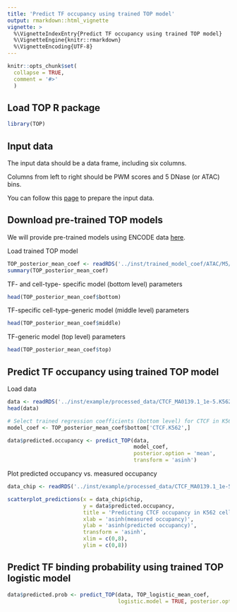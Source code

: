```yaml
---
title: 'Predict TF occupancy using trained TOP model'
output: rmarkdown::html_vignette
vignette: >
  %\VignetteIndexEntry{Predict TF occupancy using trained TOP model}
  %\VignetteEngine{knitr::rmarkdown}
  %\VignetteEncoding{UTF-8}
---
```


```r
knitr::opts_chunk$set(
  collapse = TRUE,
  comment = '#>'
  )
```

Load TOP R package
---------------------
```r
library(TOP)
```

Input data
-----------
The input data should be a data frame, including six columns.

Columns from left to right should be PWM scores and 5 DNase (or ATAC) bins. 

You can follow this [page](data_preparation.html) to prepare the input data. 

Download pre-trained TOP models
--------------------------------
We will provide pre-trained models using ENCODE data 
[here](https://users.cs.duke.edu/~amink/software/).

Load trained TOP model
```r
TOP_posterior_mean_coef <- readRDS('../inst/trained_model_coef/ATAC/M5/TOP_posterior_mean_coef.rds')
summary(TOP_posterior_mean_coef)
```

TF- and cell-type- specific model (bottom level) parameters
```r
head(TOP_posterior_mean_coef$bottom)
```

TF-specific cell-type-generic model (middle level) parameters
```r
head(TOP_posterior_mean_coef$middle)
```

TF-generic model (top level) parameters
```r
head(TOP_posterior_mean_coef$top)
```

Predict TF occupancy using trained TOP model
------------------------------------------------

Load data
```r
data <- readRDS('../inst/example/processed_data/CTCF_MA0139.1_1e-5.K562.ATAC.M5.combined.data.rds')
head(data)
```

```r
# Select trained regression coefficients (bottom level) for CTCF in K562
model_coef <- TOP_posterior_mean_coef$bottom['CTCF.K562',]

data$predicted.occupancy <- predict_TOP(data, 
                                        model_coef, 
                                        posterior.option = 'mean', 
                                        transform = 'asinh')

```

Plot predicted occupancy vs. measured occupancy
```r
data_chip <- readRDS('../inst/example/processed_data/CTCF_MA0139.1_1e-5.K562.ATAC.M5.ChIPcounts.combined.data.rds')

scatterplot_predictions(x = data_chip$chip,
                        y = data$predicted.occupancy,
                        title = 'Predicting CTCF occupancy in K562 cell',
                        xlab = 'asinh(measured occupancy)',
                        ylab = 'asinh(predicted occupancy)',
                        transform = 'asinh',
                        xlim = c(0,8),
                        ylim = c(0,8))
```

<!-- Option 2: Predict TF occupancy using the posterior samples of  -->
<!-- regression coefficients trained from the TOP model -->

<!-- ```{r predict-TOP-samples, eval = FALSE} -->
<!-- predictions <- predict_TOP(data, TOP_samples, logistic.model = FALSE, -->
<!--                            posterior.option = 'samples', transform = 'asinh') -->
<!-- ``` -->

Predict TF binding probability using trained TOP logistic model
------------------------------------------------------------------

```r
data$predicted.prob <- predict_TOP(data, TOP_logistic_mean_coef, 
                                   logistic.model = TRUE, posterior.option = 'mean')
```
